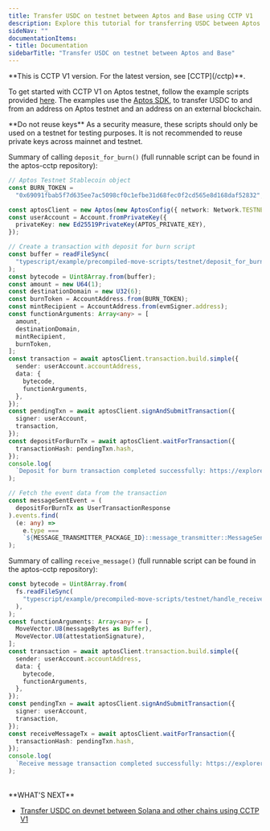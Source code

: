 ```yaml
---
title: Transfer USDC on testnet between Aptos and Base using CCTP V1
description: Explore this tutorial for transferring USDC between Aptos testnet and Base Sepolia Testnet via CCTP V1
sideNav: ""
documentationItems: 
- title: Documentation
sidebarTitle: "Transfer USDC on testnet between Aptos and Base"
---
```


<Warning>
  **This is CCTP V1 version. For the latest version, see [CCTP](/cctp)**.
</Warning>

To get started with CCTP V1 on Aptos testnet, follow the example scripts
provided
[here](https://github.com/circlefin/aptos-cctp/tree/master/typescript/example).
The examples use the
[Aptos SDK](https://www.npmjs.com/package/@aptos-labs/ts-sdk), to transfer USDC
to and from an address on Aptos testnet and an address on an external
blockchain.

<Warning>
  **Do not reuse keys** As a security measure, these scripts should only be used
  on a testnet for testing purposes. It is not recommended to reuse private keys
  across mainnet and testnet.
</Warning>

Summary of calling `deposit_for_burn()` (full runnable script can be found in
the aptos-cctp repository):

```ts
// Aptos Testnet Stablecoin object
const BURN_TOKEN =
  "0x69091fbab5f7d635ee7ac5098cf0c1efbe31d68fec0f2cd565e8d168daf52832";

const aptosClient = new Aptos(new AptosConfig({ network: Network.TESTNET }));
const userAccount = Account.fromPrivateKey({
  privateKey: new Ed25519PrivateKey(APTOS_PRIVATE_KEY),
});

// Create a transaction with deposit for burn script
const buffer = readFileSync(
  "typescript/example/precompiled-move-scripts/testnet/deposit_for_burn.mv",
);
const bytecode = Uint8Array.from(buffer);
const amount = new U64(1);
const destinationDomain = new U32(6);
const burnToken = AccountAddress.from(BURN_TOKEN);
const mintRecipient = AccountAddress.from(evmSigner.address);
const functionArguments: Array<any> = [
  amount,
  destinationDomain,
  mintRecipient,
  burnToken,
];
const transaction = await aptosClient.transaction.build.simple({
  sender: userAccount.accountAddress,
  data: {
    bytecode,
    functionArguments,
  },
});
const pendingTxn = await aptosClient.signAndSubmitTransaction({
  signer: userAccount,
  transaction,
});
const depositForBurnTx = await aptosClient.waitForTransaction({
  transactionHash: pendingTxn.hash,
});
console.log(
  `Deposit for burn transaction completed successfully: https://explorer.aptoslabs.com/txn/${depositForBurnTx.hash}`,
);

// Fetch the event data from the transaction
const messageSentEvent = (
  depositForBurnTx as UserTransactionResponse
).events.find(
  (e: any) =>
    e.type ===
    `${MESSAGE_TRANSMITTER_PACKAGE_ID}::message_transmitter::MessageSent`,
);
```

Summary of calling `receive_message()` (full runnable script can be found in the
aptos-cctp repository):

```ts
const bytecode = Uint8Array.from(
  fs.readFileSync(
    "typescript/example/precompiled-move-scripts/testnet/handle_receive_message.mv",
  ),
);
const functionArguments: Array<any> = [
  MoveVector.U8(messageBytes as Buffer),
  MoveVector.U8(attestationSignature),
];
const transaction = await aptosClient.transaction.build.simple({
  sender: userAccount.accountAddress,
  data: {
    bytecode,
    functionArguments,
  },
});
const pendingTxn = await aptosClient.signAndSubmitTransaction({
  signer: userAccount,
  transaction,
});
const receiveMessageTx = await aptosClient.waitForTransaction({
  transactionHash: pendingTxn.hash,
});
console.log(
  `Receive message transaction completed successfully: https://explorer.aptoslabs.com/txn/${receiveMessageTx.hash}`,
);
```

<br />
**WHAT'S NEXT**

- [Transfer USDC on devnet between Solana and other chains using CCTP V1 <Icon icon="arrow-right" />](/cctp/v1/transfer-testnet-usdc-between-solana-devnet)
